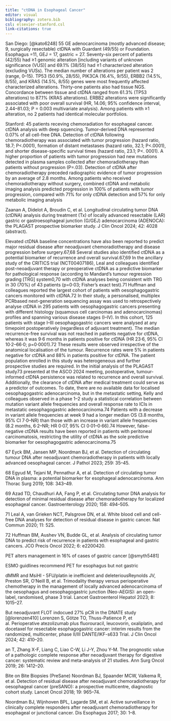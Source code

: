 ```yaml
---
title: "ctDNA in Esophageal Cancer"
editor: visual
bibliography: zotero.bib
csl: elsevier-stanford.csl
link-citations: true
---
```


San Diego: [@kato6248] 55 GE adenocarcinoma (mostly advanced disease; 9, surgically resectable) ctDNA with Guardant (49/55) or Foundation. Esophagus =11, GEJ = 17, gastric = 27. Seventy-six percent of patients (42/55) had ≥1 genomic alteration [including variants of unknown significance (VUS)] and 69.1% (38/55) had ≥1 characterized alteration (excluding VUSs). The median number of alterations per patient was 2 (range, 0–15). TP53 (50.9%, 28/55), PIK3CA (16.4%, 9/55), ERBB2 (14.5%, 8/55), and KRAS (14.5%, 8/55) genes were most frequently affected characterized alterations. Thirty-one patients also had tissue NGS. Concordance between tissue and ctDNA ranged from 61.3% (TP53 alterations) to 87.1% (KRAS alterations). ERBB2 alterations were significantly associated with poor overall survival (HR, 14.06; 95% confidence interval, 2.44–81.03; P = 0.003 multivariate analysis). Among patients with ≥1 alteration, no 2 patients had identical molecular portfolios. 


Stanford: 45 patients receving chemoradiation for esophageal cancer. ctDNA analysis with deep squencing. Tumor-derived DNA represented 0.07% of all cell-free DNA. Detection of ctDNA following chemoradiotherapy was associated with tumor progression (hazard ratio, 18.7; P<.0001), formation of distant metastases (hazard ratio, 32.1; P<.0001), and shorter disease-specific survival times (hazard ratio, 23.1; P<. 0001). A higher proportion of patients with tumor progression had new mutations detected in plasma samples collected after chemoradiotherapy than patients without progression (P=.03). Detection of ctDNA after chemoradiotherapy preceded radiographic evidence of tumor progression by an average of 2.8 months. Among patients who received chemoradiotherapy without surgery, combined ctDNA and metabolic imaging analysis predicted progression in 100% of patients with tumor progression, compared with 71% for only ctDNA detection and 57% for only metabolic imaging analysis

Zaanan A, Didelot A, Broudin C, et al. Longitudinal circulating tumor DNA (ctDNA) analysis during treatment (Tx) of locally advanced resectable (LAR) gastric or gastroesophageal junction (G/GEJ) adenocarcinoma (ADENOCA): the PLAGAST prospective biomarker study. J Clin Oncol 2024; 42: 4028 (abstract).



Elevated ctDNA baseline concentrations have also been reported to predict major residual disease after neoadjuvant chemoradiotherapy and disease progression before surgery.67,68 Several studies also identified ctDNA as a potential biomarker of recurrence and overall survival.67,69 In the ancillary study of the CRITICS trial (NCT00407186), Leal and colleagues identified post-neoadjuvant therapy or preoperative ctDNA as a predictive biomarker for pathological response (according to Mandard’s tumour regression grading [TRG] system0,70 with ctDNA analyses being consistent with TRG in 30 (70%) of 43 patients (p=0·03; Fisher’s exact test).71 Huffman and colleagues reported the largest cohort of patients with oesophagogastric cancers monitored with ctDNA.72 In their study, a personalised, multiplex PCRbased next-generation sequencing assay was used to retrospectively analyse ctDNA in 295 patients with oesophagogastric cancers presenting with different histology (squamous cell carcinomas and adenocarcinomas) profiles and spanning various disease stages (I–IV). In this cohort, 125 patients with stage I–III oesophagogastric cancers were analysed at any timepoint postoperatively (regardless of adjuvant treatment). The median recurrence-free survival was not reached in patients negative for ctDNA, whereas it was 9·6 months in patients positive for ctDNA (HR 23·6, 95% CI 10·2–66·0; p=0·0001).72 These results were observed irrespective of the anatomical localisation of the tumour. Recurrence rates were 5% in patients negative for ctDNA and 88% in patients positive for ctDNA. The patient population enrolled in this study was heterogeneous and further prospective studies are required. In the initial analysis of the PLAGAST study73 presented at the ASCO 2024 meeting, postoperative, tumour-informed ctDNA persistence was related to recurrence and overall survival. Additionally, the clearance of ctDNA after medical treatment could serve as a predictor of outcomes. To date, there are no available data for localised oesophagogastric adenocarcinoma, but in the metastatic setting, Kelly and colleagues observed in a phase 1–2 study a statistical correlation between mutation variant allele frequencies and overall response rate to ICIs in metastatic oesophagogastric adenocarcinoma.74 Patients with a decrease in variant allele frequencies at week 9 had a longer median OS (3.8 months, 95% CI 7·0–NR) than those with an increase in variant allele frequencies (8.2 months, 6·2–NR; HR 0·07, 95% CI 0·01–0·66).74 However, false-negative ctDNA results have been reported in patients with peritoneal carcinomatosis, restricting the utility of ctDNA as the sole predictive biomarker for oesophagogastric adenocarcinoma.75



67 Eyck BM, Jansen MP, Noordman BJ, et al. Detection of circulating tumour DNA after neoadjuvant chemoradiotherapy in patients with locally advanced oesophageal cancer. J Pathol 2023; 259: 35–45.

68 Egyud M, Tejani M, Pennathur A, et al. Detection of circulating tumor DNA in plasma: a potential biomarker for esophageal adenocarcinoma. Ann Thorac Surg 2019; 108: 343–49.

69 Azad TD, Chaudhuri AA, Fang P, et al. Circulating tumor DNA analysis for detection of minimal residual disease after chemoradiotherapy for localized esophageal cancer. Gastroenterology 2020; 158: 494–505.

71 Leal A, van Grieken NCT, Palsgrove DN, et al. White blood cell and cell-free DNA analyses for detection of residual disease in gastric cancer. Nat Commun 2020; 11: 525.

72 Huffman BM, Aushev VN, Budde GL, et al. Analysis of circulating tumor DNA to predict risk of recurrence in patients with esophageal and gastric cancers. JCO Precis Oncol 2022; 6: e2200420.



PET alters management in 16% of cases of gastric cancer [@smyth5481]

ESMO guidlines recommend PET for esophagus but not gastric

dMMR and MsiHI - 5FU/platin ie inefficient and deleteriousReynolds JV, Preston SR, O’Neill B, et al. Trimodality therapy versus perioperative chemotherapy in the management of locally advanced adenocarcinoma of the oesophagus and oesophagogastric junction (Neo-AEGIS): an open-label, randomised, phase 3 trial. Lancet Gastroenterol Hepatol 2023; 8: 1015–27.


But neoadjuvant FLOT indocued 27% pCR in the DNATE study [@lorenzen410] Lorenzen S, Götze TO, Thuss-Patience P, et al. Perioperative atezolizumab plus fluorouracil, leucovorin, oxaliplatin, and docetaxel for resectable esophagogastric cancer: interim results from the randomized, multicenter, phase II/III DANTE/IKF-s633 Trial. J Clin Oncol 2024; 42: 410–20.


an T, Zhang X-F, Liang C, Liao C-W, Li J-Y, Zhou Y-M. The prognostic value of a pathologic complete response after neoadjuvant therapy for digestive cancer: systematic review and meta-analysis of 21 studies. Ann Surg Oncol 2019; 26: 1412–20.







Bite on Bite Biopsies (PreSane) Noordman BJ, Spaander MCW, Valkema R, et al. Detection of residual disease after neoadjuvant chemoradiotherapy for oesophageal cancer (preSANO): a prospective multicentre, diagnostic cohort study. Lancet Oncol 2018; 19: 965–74.

Noordman BJ, Wijnhoven BPL, Lagarde SM, et al. Active surveillance in clinically complete responders after neoadjuvant chemoradiotherapy for esophageal or junctional cancer. Dis Esophagus 2017; 30: 1–8.
